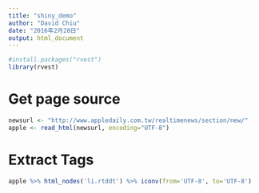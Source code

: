 ```yaml
---
title: "shiny_demo"
author: "David Chiu"
date: "2016年2月28日"
output: html_document
---
```

```r
#install.packages("rvest")
library(rvest)
```

# Get page source
```r
newsurl <- "http://www.appledaily.com.tw/realtimenews/section/new/"
apple <- read_html(newsurl, encoding="UTF-8")


```

# Extract Tags
```r
apple %>% html_nodes('li.rtddt') %>% iconv(from='UTF-8', to='UTF-8') 


```